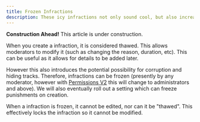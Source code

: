 ```yaml
---
title: Frozen Infractions
description: These icy infractions not only sound cool, but also increase accountability!
---
```


<Callout type="warning"> 

<b>Construction Ahead!</b>
This article is under construction.

</Callout>

When you create a infraction, it is considered thawed. This allows moderators to modify it (such as changing the reason, duration, etc). This can be useful as it allows for details to be added later.

However this also introduces the potential possibility for corruption and hiding tracks. Therefore, infractions can be frozen (presently by any moderator, however with [Permissions V2](/docs/concepts/PermissionsV2) this will change to administrators and above). We will also eventually roll out a setting which can freeze punishments on creation.

When a infraction is frozen, it cannot be edited, nor can it be "thawed". This effectively locks the infraction so it cannot be modified.